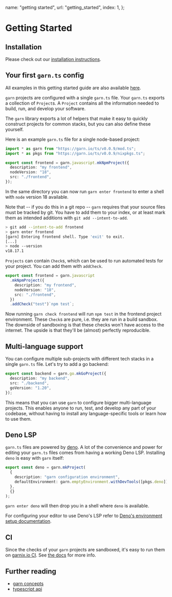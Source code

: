  name: "getting started",
  url: "getting_started",
  index: 1,
};

# Getting Started

## Installation

Please check out our [installation instructions](/docs/installing).

## Your first `garn.ts` config

All examples in this getting started guide are also available
[here](https://github.com/garnix-io/garn/tree/main/examples/getting-started).

`garn` projects are configured with a single `garn.ts` file. Your `garn.ts`
exports a collection of `Project`s. A `Project` contains all the information
needed to build, run, and develop your software.

The `garn` library exports a lot of helpers that make it easy to quickly
construct projects for common stacks, but you can also define these yourself.

Here is an example `garn.ts` file for a single node-based project:

```typescript
import * as garn from "https://garn.io/ts/v0.0.9/mod.ts";
import * as pkgs from "https://garn.io/ts/v0.0.9/nixpkgs.ts";

export const frontend = garn.javascript.mkNpmProject({
  description: "my frontend",
  nodeVersion: "18",
  src: "./frontend",
});
```

In the same directory you can now run `garn enter frontend` to enter a shell
with `node` version 18 available.

Note that -- if you do this in a git repo -- `garn` requires that your source
files must be tracked by git. You have to add them to your index, or at least
mark them as intended additions with `git add --intent-to-add`.

```bash
> git add --intent-to-add frontend
> garn enter frontend
[garn] Entering frontend shell. Type 'exit' to exit.
[...]
> node --version
v18.17.1
```

`Projects` can contain `Check`s, which can be used to run automated tests for
your project. You can add them with `addCheck`.

```typescript
export const frontend = garn.javascript
  .mkNpmProject({
    description: "my frontend",
    nodeVersion: "18",
    src: "./frontend",
  })
  .addCheck("test")`npm test`;
```

Now running `garn check frontend` will run `npm test` in the frontend project
environment. These `Check`s are pure, i.e. they are run in a build sandbox. The
downside of sandboxing is that these checks won't have access to the internet.
The upside is that they'll be (almost) perfectly reproducible.

## Multi-language support

You can configure multiple sub-projects with different tech stacks in a single
`garn.ts` file. Let's try to add a go backend:

```typescript
export const backend = garn.go.mkGoProject({
  description: "my backend",
  src: "./backend",
  goVersion: "1.20",
});
```

This means that you can use `garn` to configure bigger multi-language projects.
This enables anyone to run, test, and develop any part of your codebase,
without having to install any language-specific tools or learn how to use them.

## Deno LSP

`garn.ts` files are powered by [deno](https://deno.com/).
A lot of the convenience and power for editing your `garn.ts` files comes
from having a working Deno LSP. Installing `deno` is easy with `garn` itself:

```typescript
export const deno = garn.mkProject(
  {
    description: "garn configuration environment",
    defaultEnvironment: garn.emptyEnvironment.withDevTools([pkgs.deno]),
  },
  {}
);
```

`garn enter deno` will then drop you in a shell where `deno` is available.

For configuring your editor to use Deno's LSP refer to [Deno's environment setup
documentation](https://docs.deno.com/runtime/manual/getting_started/setup_your_environment).

## CI

Since the checks of your `garn` projects are sandboxed, it's easy to run them on
[garnix.io CI](https://garnix.io). See [the docs](https://garnix.io/docs)
for more info.

## Further reading

- [garn concepts](/docs/concepts)
- [typescript api](https://doc.deno.land/https://garn.io/ts/v0.0.9/mod.ts)
